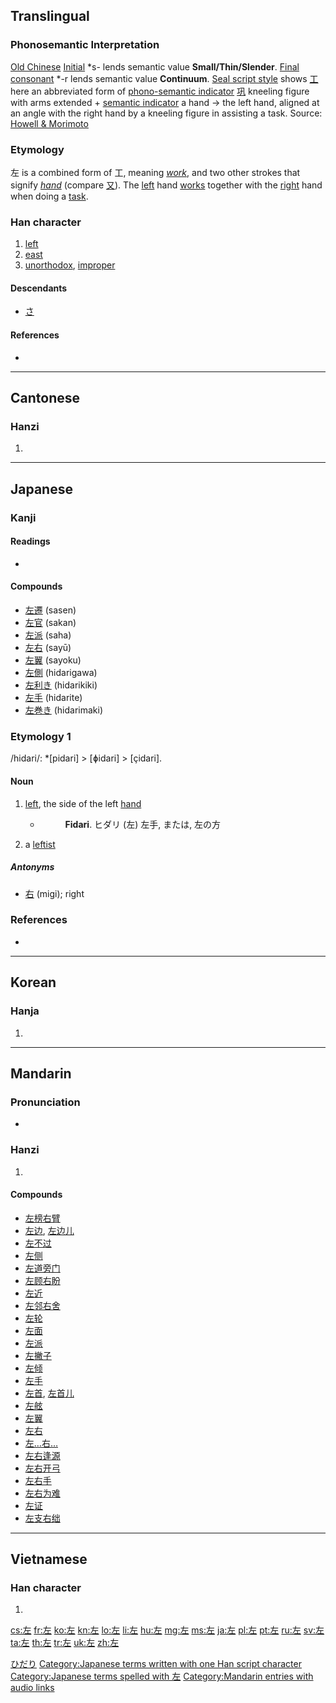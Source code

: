 ==Translingual==
{{stroke order|strokes=5}}

===Phonosemantic Interpretation===

[[w:Old_Chinese|Old Chinese]] [[w:Old_Chinese_phonology#Initials|Initial]] *s- lends semantic value '''Small/Thin/Slender'''. [[w:Old_Chinese_phonology#Tones_and_final_consonants|Final consonant]] *-r lends semantic value '''Continuum'''. [[w:Seal_script|Seal script style]] shows [[工]] here an abbreviated form of [[w:Chinese_character_classification#Phono-semantic_compound_characters|phono-semantic indicator]] [[巩]] kneeling figure with arms extended + [[w:Radical_(Chinese_character)#Semantic_elements|semantic indicator]] a hand → the left hand, aligned at an angle with the right hand by a kneeling figure in assisting a task. Source: [http://www.kanjinetworks.com/eng/kanji-dictionary/online-kanji-etymology-dictionary.cfm?kanji_id=SAR01 Howell & Morimoto]

===Etymology===
左 is a combined form of 工, meaning ''[[work]]'', and two other strokes that signify ''[[hand]]'' (compare  [[又]]). The [[left]] hand [[works]] together with the [[right]] hand when doing a [[task]].

===Han character===
{{Han char|rn=48|rad=工|as=02|sn=5|four=4001<sub>1</sub>|canj=大一 (KM)}}

# [[left]]
# [[east]]
# [[unorthodox]], [[improper]]

====Descendants====
* [[さ]]

====References====
* {{Han ref|kx=0325.080|dkj=08720|dj=0626.070|hdz=10411.050|uh=5DE6|ud=24038|bh=A5AA|bd=42410}}

----

==Cantonese==

===Hanzi===
{{yue-hanzi|jyut=|y=jo2}}

# {{defn|lang=yue|sort=工02}}

----

==Japanese==

===Kanji===
{{ja-kanji|grade=1|rs=工02}}

====Readings====
* {{ja-readings
|goon=[[さ]] (sa)
|kanon=[[さ]] (sa)
|kun=[[ひだり]] (hidari), [[もとる]] (motoru), [[たすける]] (tasukeru)}}

====Compounds====
* [[左遷]] (sasen)
* [[左官]] (sakan)
* [[左派]] (saha)
* [[左右]] (sayū)
* [[左翼]] (sayoku)
* [[左側]] (hidarigawa)
* [[左利き]] (hidarikiki)
* [[左手]] (hidarite)
* [[左巻き]] (hidarimaki)

===Etymology 1===
/hidari/: *[pidari] > [ɸidari] > [çidari].

====Noun====
{{ja-noun|kk|hira=ひだり|rom=hidari}}

# {{context|direction|lang=ja|sort=ひだり}} [[left]], the side of the left [[hand]]
#* {{RQ:Nippo Jisho|229}}
#*: '''Fidari'''. ヒダリ (左) 左手, または, 左の方
# {{context|politics|lang=ja|sort=ひだり}} a [[leftist]]

=====Antonyms=====
* {{sense|left}} [[右]] (migi); right

===References===
* {{R:Nippo Jisho}}

[[Category:1000 Japanese basic words|ひだり]]
[[Category:Japanese terms written with one Han script character]]
[[Category:Japanese terms spelled with 左]]

----

==Korean==

===Hanja===
{{ko-hanja|hangeul=좌|eumhun=左|rv=jwa|mr=chwa}}

# {{defn|lang=ko|sort=工02}}

----

==Mandarin==

===Pronunciation===
* {{audio|zh-zuǒ.ogg|audio}}

===Hanzi===
{{cmn-hanzi|pin=[[zuǒ]] ([[zuo3]])|wg=tso<sup>3</sup>}}

# {{defn|lang=cmn|sort=工02}}

====Compounds====
* [[左榜右臂]]
* [[左边]], [[左边儿]]
* [[左不过]]
* [[左侧]]
* [[左道旁门]]
* [[左顾右盼]]
* [[左近]]
* [[左邻右舍]]
* [[左轮]]
* [[左面]]
* [[左派]]
* [[左撇子]]
* [[左倾]]
* [[左手]]
* [[左首]], [[左首儿]]
* [[左舷]]
* [[左翼]]
* [[左右]]
* [[左…右…]]
* [[左右逢源]]
* [[左右开弓]]
* [[左右手]]
* [[左右为难]]
* [[左证]]
* [[左支右绌]]

[[Category:Mandarin entries with audio links]]

----

==Vietnamese==

===Han character===
{{vi-hantu|[[tả]], [[tá]]|rs=工02}}

# {{defn|lang=vi|sort=工02}}

[[cs:左]]
[[fr:左]]
[[ko:左]]
[[kn:左]]
[[lo:左]]
[[li:左]]
[[hu:左]]
[[mg:左]]
[[ms:左]]
[[ja:左]]
[[pl:左]]
[[pt:左]]
[[ru:左]]
[[sv:左]]
[[ta:左]]
[[th:左]]
[[tr:左]]
[[uk:左]]
[[zh:左]]
